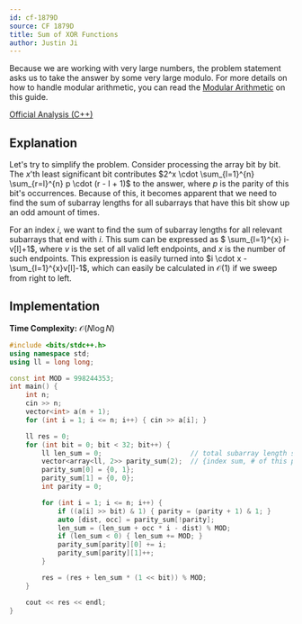 ```yaml
---
id: cf-1879D
source: CF 1879D
title: Sum of XOR Functions
author: Justin Ji
---
```


<Warning title="Be careful with integer overflow!">

Because we are working with very large numbers, the problem statement asks us to
take the answer by some very large modulo. For more details on how to handle modular
arithmetic, you can read the [Modular Arithmetic](https://usaco.guide/gold/modular)
on this guide.

</Warning>

[Official Analysis (C++)](https://codeforces.com/blog/entry/120773)

## Explanation

Let's try to simplify the problem. Consider processing the array bit by bit.
The $x$'th least significant bit contributes $2^x \cdot \sum_{l=1}^{n} \sum_{r=l}^{n} p \cdot
(r - l + 1)$ to the answer, where $p$ is the parity of this bit's occurrences.
Because of this, it becomes apparent that we need to find the sum of subarray
lengths for all subarrays that have this bit show up an odd amount of times.

For an index $i$, we want to find the sum of subarray lengths for all relevant
subarrays that end with $i$. This sum can be expressed as
$ \sum_{l=1}^{x} i-v[l]+1$, where $v$ is the set of all valid left
endpoints, and $x$ is the number of such endpoints. This expression is easily
turned into $i \cdot x - \sum_{l=1}^{x}v[l]-1$, which can easily be calculated in
$\mathcal{O}(1)$ if we sweep from right to left.

## Implementation

**Time Complexity:** $\mathcal{O}(N\log{N})$

<LanguageSection>
<CPPSection>

```cpp
#include <bits/stdc++.h>
using namespace std;
using ll = long long;

const int MOD = 998244353;
int main() {
	int n;
	cin >> n;
	vector<int> a(n + 1);
	for (int i = 1; i <= n; i++) { cin >> a[i]; }

	ll res = 0;
	for (int bit = 0; bit < 32; bit++) {
		ll len_sum = 0;                      // total subarray length sum
		vector<array<ll, 2>> parity_sum(2);  // {index sum, # of this parity}
		parity_sum[0] = {0, 1};
		parity_sum[1] = {0, 0};
		int parity = 0;

		for (int i = 1; i <= n; i++) {
			if ((a[i] >> bit) & 1) { parity = (parity + 1) & 1; }
			auto [dist, occ] = parity_sum[!parity];
			len_sum = (len_sum + occ * i - dist) % MOD;
			if (len_sum < 0) { len_sum += MOD; }
			parity_sum[parity][0] += i;
			parity_sum[parity][1]++;
		}

		res = (res + len_sum * (1 << bit)) % MOD;
	}

	cout << res << endl;
}
```

</CPPSection>
</LanguageSection>
